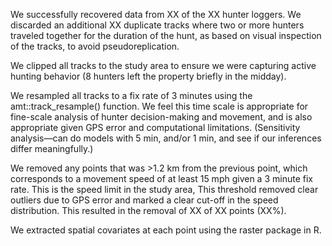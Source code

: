 We successfully recovered data from XX of the XX hunter loggers. We discarded an additional XX duplicate tracks where two or more hunters traveled together for the duration of the hunt, as based on visual inspection of the tracks, to avoid pseudoreplication.

We clipped all tracks to the study area to ensure we were capturing active hunting behavior (8 hunters left the property briefly in the midday).

We resampled all tracks to a fix rate of 3 minutes using the amt::track_resample() function. We feel this time scale is appropriate for fine-scale analysis of hunter decision-making and movement, and is also appropriate given GPS error and computational limitations. (Sensitivity analysis—can do models with 5 min, and/or 1 min, and see if our inferences differ meaningfully.)

We removed any points that was >1.2 km from the previous point, which corresponds to a movement speed of at least 15 mph given a 3 minute fix rate. This is the speed limit in the study area,  This threshold removed clear outliers due to GPS error and marked a clear cut-off in the speed distribution. This resulted in the removal of XX of XX points (XX%). 

We extracted spatial covariates at each point using the raster package in R.